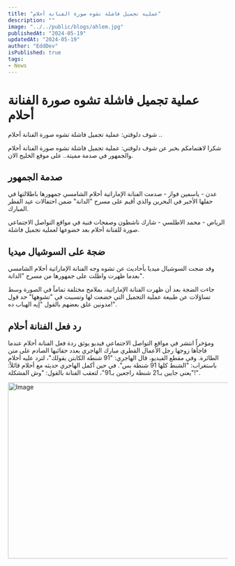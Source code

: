 ```yaml
---
title: "عملية تجميل فاشلة تشوه صورة الفنانة أحلام"
description: ""
image: "../../public/blogs/ahlem.jpg"
publishedAt: "2024-05-19"
updatedAt: "2024-05-19"
author: "EddDev"
isPublished: true
tags:
- News
---
```


# عملية تجميل فاشلة تشوه صورة الفنانة أحلام

شوف دلوقتي: عملية تجميل فاشلة تشوه صورة الفنانة أحلام ..

شكرا لاهتمامكم بخبر عن شوف دلوقتي: عملية تجميل فاشلة تشوه صورة الفنانة أحلام والجمهور في صدمة ممېتة.. على موقع الخليج الان.

## صدمة الجمهور

عدن - ياسمين فواز - صدمت الفنانة الإماراتية أحلام الشامسي جمهورها باطلالتها في حفلها الأخير في البحرين والذي أقيم على مسرح "الدانة" ضمن احتفالات عيد الفطر المبارك.

الرياض - محمد الاطلسي - شارك ناشطون وصفحات فنية في مواقع التواصل الاجتماعي صورة للفنانة أحلام بعد خضوعها لعملية تجميل فاشلة.

## ضجة على السوشيال ميديا

وقد ضجت السوشيال ميديا بأحاديث عن تشوه وجه الفنانة الإماراتية أحلام الشامسي بعدما ظهرت واطلت على جمهورها من مسرح "الدانة".

جاءت الضجة بعد أن ظهرت الفنانة الإماراتية، بملامح مختلفة تماماً في الصورة وسط تساؤلات عن طبيعة عملية التجميل التي خضعت لها وتسببت في "تشوهها" حد قول مدونين علق بعضهم بالقول "إيه الهباب ده!".

## رد فعل الفنانة أحلام

ومؤخراً انتشر في مواقع التواصل الاجتماعي فيديو يوثق ردة فعل الفنانة أحلام عندما فاجأها زوجها رجل الأعمال القطري مبارك الهاجري بعدد حقائبها الصادم على متن الطائرة. وفي مقطع الفيديو، قال الهاجري: "91 شنطة الكابتن يقولك"، لترد عليه أحلام باستغراب: "الشنط كلها 91 شنطة بس". في حين أكمل الهاجري حديثه مع أحلام قائلاً: "يعني جايين بـ21 شنطة راجعين بـ91"، لتعقب الفنانة بالقول: "وش المشكلة!".

<Image
  src="/blogs/ahlem-01.jpg"
  width="718"
  height="404"
  alt="Image"
  sizes="100vw"
/>
